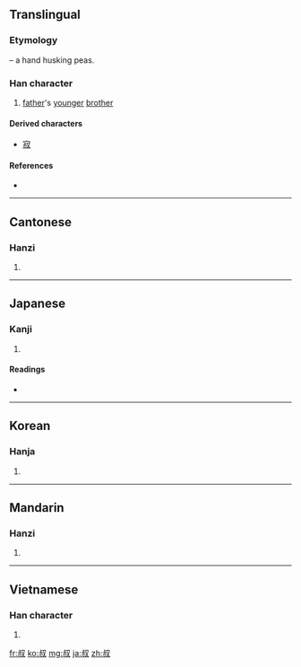 ==Translingual==
===Etymology===
{{Han compound|又|t1=hand|尗|ls=psc|c1=s|c2=p}} – a hand husking peas.

===Han character===
{{Han char|rn=29|rad=又|as=06|sn=8|four=2794<sub>0</sub>|canj=卜火水 (YFE)}}

# [[father]]'s [[younger]] [[brother]]

====Derived characters====
* [[寂]]

====References====
* {{Han ref|kx=0165.420|dkj=03154|dj=0376.240|hdz=10396.010|uh=53D4|ud=21460|bh=A8FB|bd=43259}}

----

==Cantonese==

===Hanzi===
{{yue-hanzi|jyut=|y=suk1}}

# {{defn|Cantonese|sort=又06}}

----

==Japanese==

===Kanji===
{{ja-kanji|grade=c|rs=又06}}

# {{defn|Japanese}}

====Readings====
* {{ja-readings|on=[[しゅく]] (shuku)|kun=[[おじ]] (oji)}}

----

==Korean==

===Hanja===
{{ko-hanja|hangeul=숙|rv=suk|mr=suk}}

# {{defn|Korean|sort=又06}}

----

==Mandarin==

===Hanzi===
{{cmn-hanzi|pin=[[jià]] ([[jia4]]), [[shū]] ([[shu1]]), [[xiá]] ([[xia2]])|wg=chia<sup>4</sup>, shu<sup>1</sup>, hsia<sup>2</sup>}}

# {{defn|Mandarin|sort=又06}}

----

==Vietnamese==

===Han character===
{{vi-hantu|[[thúc]]|rs=又06}}

# {{defn|Vietnamese|sort=又06}}

[[fr:叔]]
[[ko:叔]]
[[mg:叔]]
[[ja:叔]]
[[zh:叔]]
